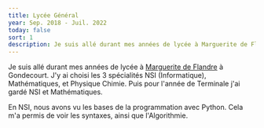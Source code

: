```yaml
---
title: Lycée Général
year: Sep. 2018 - Juil. 2022
today: false
sort: 1
description: Je suis allé durant mes années de lycée à Marguerite de Flandre à Gondecourt. J'y ai choisi les 3 spécialités NSI (Informatique), Mathématiques, et Physique Chimie.
---
```


Je suis allé durant mes années de lycée à <a href='https://marguerite-de-flandre-gondecourt.enthdf.fr/' target='_blank'>Marguerite de Flandre</a> à Gondecourt. J'y ai choisi les 3 spécialités NSI (Informatique), Mathématiques, et Physique Chimie. Puis pour l'année de Terminale j'ai gardé NSI et Mathématiques.

En NSI, nous avons vu les bases de la programmation avec Python. Cela m'a permis de voir les syntaxes, ainsi que l'Algorithmie.
